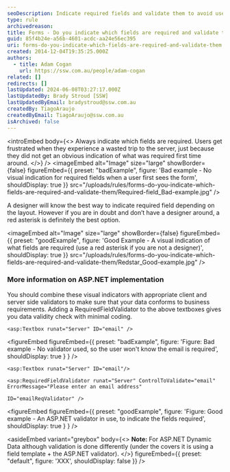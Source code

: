```yaml
---
seoDescription: Indicate required fields and validate them to avoid user frustration and ensure data conformity to business requirements.
type: rule
archivedreason:
title: Forms - Do you indicate which fields are required and validate them?
guid: 85f4b24e-a56b-4601-acdc-aa24e56ec395
uri: forms-do-you-indicate-which-fields-are-required-and-validate-them
created: 2014-12-04T19:35:25.000Z
authors:
  - title: Adam Cogan
    url: https://ssw.com.au/people/adam-cogan
related: []
redirects: []
lastUpdated: 2024-06-08T03:27:17.000Z
lastUpdatedBy: Brady Stroud [SSW]
lastUpdatedByEmail: bradystroud@ssw.com.au
createdBy: TiagoAraujo
createdByEmail: TiagoAraujo@ssw.com.au
isArchived: false
---
```


<introEmbed
  body={<>
Always indicate which fields are required. Users get frustrated when they experience a wasted trip to the server, just because they did not get an obvious indication of what was required first time around.
  </>}
/>
<imageEmbed
  alt="Image"
  size="large"
  showBorder={false}
  figureEmbed={{
    preset: "badExample",
    figure: 'Bad example - No visual indication for required fields when a user first sees the form',
    shouldDisplay: true
  }}
  src="/uploads/rules/forms-do-you-indicate-which-fields-are-required-and-validate-them/Required-field_Bad-example.jpg"
/>

A designer will know the best way to indicate required field depending on the layout. However if you are in doubt and don’t have a designer around, a red asterisk is definitely the best option.

<imageEmbed
  alt="Image"
  size="large"
  showBorder={false}
  figureEmbed={{
    preset: "goodExample",
    figure: 'Good Example - A visual indication of what fields are required (use a red asterisk if you are not a designer)',
    shouldDisplay: true
  }}
  src="/uploads/rules/forms-do-you-indicate-which-fields-are-required-and-validate-them/Redstar_Good-example.jpg"
/>

### More information on ASP.NET implementation

You should combine these visual indicators with appropriate client and server side validators to make sure that your data conforms to business requirements. Adding a RequiredFieldValidator to the above textboxes gives you data validity check with minimal coding.

```cshtml
<asp:Textbox runat="Server" ID="email" />
```

<figureEmbed figureEmbed={{
  preset: "badExample",
  figure: 'Figure: Bad example - No validator used, so the user won\'t know the email is required',
  shouldDisplay: true
} } />


```cshtml
<asp:Textbox runat="Server" ID="email"/>

<asp:RequiredFieldValidator runat="Server" ControlToValidate="email" ErrorMessage="Please enter an email address"

ID="emailReqValidator" />
```

<figureEmbed figureEmbed={{
  preset: "goodExample",
  figure: 'Figure: Good example - An ASP.NET validator in use, to indicate the fields required',
  shouldDisplay: true
} } />


<asideEmbed
  variant="greybox"
  body={<>
    **Note:** For ASP.NET Dynamic Data although validation is done differently (under the covers it is using a field template + the ASP.NET validator).
  </>}
  figureEmbed={{
    preset: "default",
    figure: 'XXX',
    shouldDisplay: false
  }}
/>
